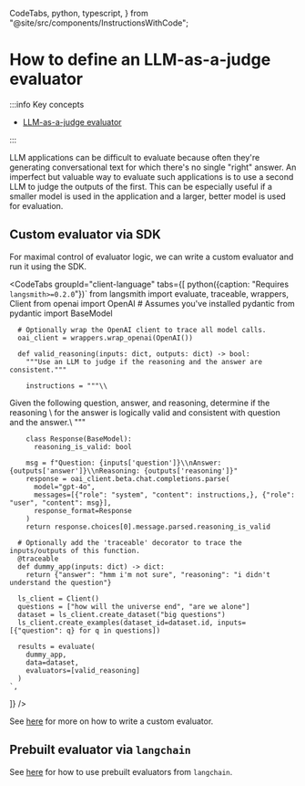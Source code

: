   CodeTabs,
  python,
  typescript,
} from "@site/src/components/InstructionsWithCode";

# How to define an LLM-as-a-judge evaluator

:::info Key concepts

- [LLM-as-a-judge evaluator](../concepts#llm-as-judge)

:::

LLM applications can be difficult to evaluate because often they're generating conversational text for which there's no single "right" answer.
An imperfect but valuable way to evaluate such applications is to use a second LLM to judge the outputs of the first.
This can be especially useful if a smaller model is used in the application and a larger, better model is used for evaluation.

## Custom evaluator via SDK

For maximal control of evaluator logic, we can write a custom evaluator and run it using the SDK.

<CodeTabs
  groupId="client-language"
  tabs={[
    python({caption: "Requires `langsmith>=0.2.0`"})`
      from langsmith import evaluate, traceable, wrappers, Client
      from openai import OpenAI
      # Assumes you've installed pydantic
      from pydantic import BaseModel
      
      # Optionally wrap the OpenAI client to trace all model calls.
      oai_client = wrappers.wrap_openai(OpenAI())
        
      def valid_reasoning(inputs: dict, outputs: dict) -> bool:
        """Use an LLM to judge if the reasoning and the answer are consistent."""

        instructions = """\\

Given the following question, answer, and reasoning, determine if the reasoning \\
for the answer is logically valid and consistent with question and the answer.\\
"""

        class Response(BaseModel):
          reasoning_is_valid: bool

        msg = f"Question: {inputs['question']}\\nAnswer: {outputs['answer']}\\nReasoning: {outputs['reasoning']}"
        response = oai_client.beta.chat.completions.parse(
          model="gpt-4o",
          messages=[{"role": "system", "content": instructions,}, {"role": "user", "content": msg}],
          response_format=Response
        )
        return response.choices[0].message.parsed.reasoning_is_valid

      # Optionally add the 'traceable' decorator to trace the inputs/outputs of this function.
      @traceable
      def dummy_app(inputs: dict) -> dict:
        return {"answer": "hmm i'm not sure", "reasoning": "i didn't understand the question"}

      ls_client = Client()
      questions = ["how will the universe end", "are we alone"]
      dataset = ls_client.create_dataset("big questions")
      ls_client.create_examples(dataset_id=dataset.id, inputs=[{"question": q} for q in questions])

      results = evaluate(
        dummy_app,
        data=dataset,
        evaluators=[valid_reasoning]
      )
    `,

]}
/>

See [here](./custom_evaluator) for more on how to write a custom evaluator.

## Prebuilt evaluator via `langchain`

See [here](./use_langchain_off_the_shelf_evaluators) for how to use prebuilt evaluators from `langchain`.

